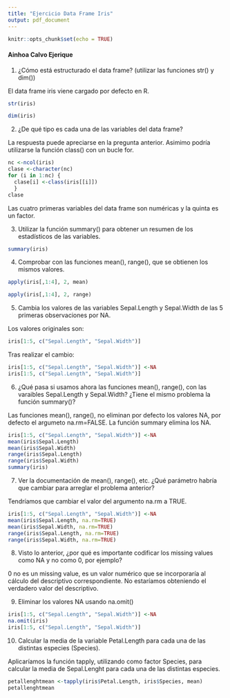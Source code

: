 ```yaml
---
title: "Ejercicio Data Frame Iris"
output: pdf_document
---
```


```r
knitr::opts_chunk$set(echo = TRUE)
```

#### Ainhoa Calvo Ejerique

1. ¿Cómo está estructurado el data frame? (utilizar las funciones str() y dim())

El data frame iris viene cargado por defecto en R.

```r
str(iris)
```

```r
dim(iris)
```

2. ¿De qué tipo es cada una de las variables del data frame?

La respuesta puede apreciarse en la pregunta anterior. Asimimo podría utilizarse la función class() con un bucle for.

```r
nc <-ncol(iris)
clase <-character(nc)
for (i in 1:nc) {
  clase[i] <-class(iris[[i]])
  }
clase
```

Las cuatro primeras variables del data frame son numéricas y la quinta es un factor. 

3. Utilizar la función summary() para obtener un resumen de los estadísticos de las variables.

```r
summary(iris)
```

4. Comprobar con las funciones mean(), range(), que se obtienen los mismos valores.

```r
apply(iris[,1:4], 2, mean)
```

```r
apply(iris[,1:4], 2, range)
```

5. Cambia los valores de las variables Sepal.Length y Sepal.Width de las 5 primeras observaciones por NA.

Los valores originales son:

```r
iris[1:5, c("Sepal.Length", "Sepal.Width")]
```

Tras realizar el cambio:

```r
iris[1:5, c("Sepal.Length", "Sepal.Width")] <-NA
iris[1:5, c("Sepal.Length", "Sepal.Width")]
```

6. ¿Qué pasa si usamos ahora las funciones mean(), range(), con las varaibles Sepal.Length y Sepal.Width? ¿Tiene el mismo problema la función summary()?

Las funciones mean(), range(), no eliminan por defecto los valores NA, por defecto el argumeto na.rm=FALSE. La función summary elimina los NA.

```r
iris[1:5, c("Sepal.Length", "Sepal.Width")] <-NA
mean(iris$Sepal.Length)
mean(iris$Sepal.Width)
range(iris$Sepal.Length)
range(iris$Sepal.Width)
summary(iris)
```

7. Ver la documentación de mean(), range(), etc. ¿Qué parámetro habría que cambiar para arreglar el problema anterior?

Tendríamos que cambiar el valor del argumento na.rm a TRUE.

```r
iris[1:5, c("Sepal.Length", "Sepal.Width")] <-NA
mean(iris$Sepal.Length, na.rm=TRUE)
mean(iris$Sepal.Width, na.rm=TRUE)
range(iris$Sepal.Length, na.rm=TRUE)
range(iris$Sepal.Width, na.rm=TRUE)
```

8. Visto lo anterior, ¿por qué es importante codificar los missing values como NA y no como 0, por ejemplo?

0 no es un missing value, es un valor numérico que se incorporaría al cálculo del descriptivo correspondiente. No estaríamos obteniendo el verdadero valor del descriptivo.

9. Eliminar los valores NA usando na.omit()

```r
iris[1:5, c("Sepal.Length", "Sepal.Width")] <-NA
na.omit(iris)
iris[1:5, c("Sepal.Length", "Sepal.Width")]
```

10. Calcular la media de la variable Petal.Length para cada una de las distintas especies (Species). 

Aplicaríamos la función tapply, utilizando como factor Species, para calcular la media de Sepal.Lenght para cada una de las distintas especies.

```r
petallenghtmean <-tapply(iris$Petal.Length, iris$Species, mean)
petallenghtmean
```

